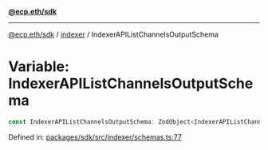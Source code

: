 [**@ecp.eth/sdk**](../../index.mdx)

***

[@ecp.eth/sdk](/sdk-reference/index.mdx) / [indexer](/sdk-reference/indexer/index.mdx) / IndexerAPIListChannelsOutputSchema

# Variable: IndexerAPIListChannelsOutputSchema

```ts
const IndexerAPIListChannelsOutputSchema: ZodObject<IndexerAPIListChannelsOutputSchemaType>;
```

Defined in: [packages/sdk/src/indexer/schemas.ts:77](https://github.com/ecp-eth/comments-monorepo/blob/main/packages/sdk/src/indexer/schemas.ts#L77)
